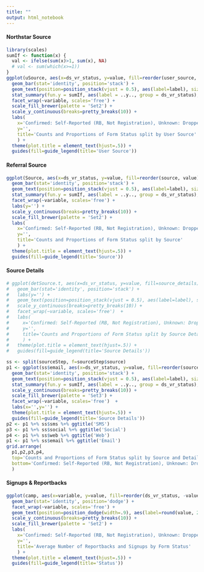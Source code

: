 ```yaml
---
title: ""
output: html_notebook
---
```

#### Northstar Source
```r
library(scales)
sumIf <- function(x) {
  val <- ifelse(sum(x)>1, sum(x), NA)
  # val <- sum(which(x>=1))
}
ggplot(uSource, aes(x=ds_vr_status, y=value, fill=reorder(user_source, value))) +
  geom_bar(stat='identity', position='stack') +
  geom_text(position=position_stack(vjust = 0.5), aes(label=label), size=3) +
  stat_summary(fun.y = sumIf, aes(label = ..y.., group = ds_vr_status), geom = "text", vjust=-.2) +
  facet_wrap(~variable, scales='free') +
  scale_fill_brewer(palette = 'Set2') +
  scale_y_continuous(breaks=pretty_breaks(10)) + 
  labs(
    x='Confirmed: Self-Reported (RB, Not Registration), Unknown: Dropped Off, Registration: Completed Form, Ineligible: Ineligible',
    y='',
    title='Counts and Proportions of Form Status split by User Source'
    ) +
  theme(plot.title = element_text(hjust=.5)) + 
  guides(fill=guide_legend(title='User Source'))
```
#### Referral Source
```r
ggplot(Source, aes(x=ds_vr_status, y=value, fill=reorder(source, value))) +
  geom_bar(stat='identity', position='stack') +
  geom_text(position=position_stack(vjust = 0.5), aes(label=label), size=3) +
  stat_summary(fun.y = sumIf, aes(label = ..y.., group = ds_vr_status), geom = "text", vjust=-.2) +
  facet_wrap(~variable, scales='free') +
  labs(y='') +
  scale_y_continuous(breaks=pretty_breaks(10)) +
  scale_fill_brewer(palette = 'Set2') + 
  labs(
    x='Confirmed: Self-Reported (RB, Not Registration), Unknown: Dropped Off, Registration: Completed Form, Ineligible: Ineligible',
    y='',
    title='Counts and Proportions of Form Status split by Source'
    ) +
  theme(plot.title = element_text(hjust=.5)) + 
  guides(fill=guide_legend(title='Source'))
```
#### Source Details
```r
# ggplot(detSource.t, aes(x=ds_vr_status, y=value, fill=source_details)) +
#   geom_bar(stat='identity', position='stack') +
#   labs(y='') +
#   geom_text(position=position_stack(vjust = 0.5), aes(label=label), size=3) +
#   scale_y_continuous(breaks=pretty_breaks(10)) +
#   facet_wrap(~variable, scales='free')  + 
#   labs(
#     x='Confirmed: Self-Reported (RB, Not Registration), Unknown: Dropped Off, Registration: Completed Form, Ineligible: Ineligible',
#     y='',
#     title='Counts and Proportions of Form Status split by Source Details'
#     ) +
#   theme(plot.title = element_text(hjust=.5)) + 
#   guides(fill=guide_legend(title='Source Details'))
```
```r
ss <- split(sourceStep, f=sourceStep$source)
p1 <- ggplot(ss$email, aes(x=ds_vr_status, y=value, fill=reorder(source_details, value))) +
  geom_bar(stat='identity', position='stack') +
  geom_text(position=position_stack(vjust = 0.5), aes(label=label), size=3) +
  stat_summary(fun.y = sumIf, aes(label = ..y.., group = ds_vr_status), geom = "text", vjust=-.2) +
  scale_y_continuous(breaks=pretty_breaks(10)) +
  scale_fill_brewer(palette = 'Set3') +
  facet_wrap(~variable, scales='free')  + 
  labs(x='',y='') +
  theme(plot.title = element_text(hjust=.5)) + 
  guides(fill=guide_legend(title='Source Details'))
p2 <- p1 %+% ss$sms %+% ggtitle('SMS')
p3 <- p1 %+% ss$social %+% ggtitle('Social')
p4 <- p1 %+% ss$web %+% ggtitle('Web')
p1 <- p1 %+% ss$email %+% ggtitle('Email')
grid.arrange(
  p1,p2,p3,p4, 
  top='Counts and Proportions of Form Status split by Source and Details',
  bottom='Confirmed: Self-Reported (RB, Not Registration), Unknown: Dropped Off, Registration: Completed Form, Ineligible: Ineligible'
  )

```


#### Signups & Reportbacks
```r
ggplot(camp, aes(x=variable, y=value, fill=reorder(ds_vr_status, -value))) +
  geom_bar(stat='identity', position='dodge') +
  facet_wrap(~variable, scales='free') +
  geom_text(position=position_dodge(width=.9), aes(label=round(value, 2.5)), size=3, vjust=-.2) +
  scale_y_continuous(breaks=pretty_breaks(10)) +
  scale_fill_brewer(palette = 'Set2') + 
  labs(
    x='Confirmed: Self-Reported (RB, Not Registration), Unknown: Dropped Off, Registration: Completed Form, Ineligible: Ineligible',
    y='',
    title='Average Number of Reportbacks and Signups by Form Status'
    ) +
  theme(plot.title = element_text(hjust=.5)) + 
  guides(fill=guide_legend(title='Status'))
```

